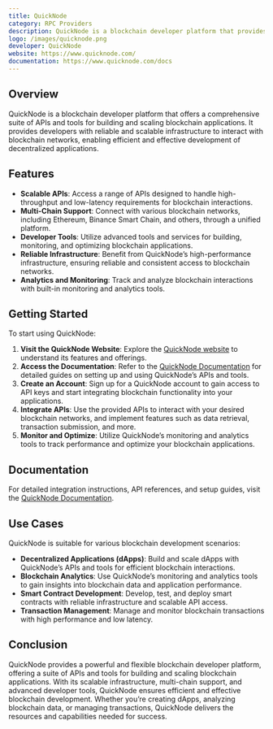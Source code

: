 ```yaml
---
title: QuickNode
category: RPC Providers
description: QuickNode is a blockchain developer platform that provides a suite of APIs and tools for building and scaling blockchain applications.
logo: /images/quicknode.png
developer: QuickNode
website: https://www.quicknode.com/
documentation: https://www.quicknode.com/docs
---
```


## Overview

QuickNode is a blockchain developer platform that offers a comprehensive suite of APIs and tools for building and scaling blockchain applications. It provides developers with reliable and scalable infrastructure to interact with blockchain networks, enabling efficient and effective development of decentralized applications.

## Features

- **Scalable APIs**: Access a range of APIs designed to handle high-throughput and low-latency requirements for blockchain interactions.
- **Multi-Chain Support**: Connect with various blockchain networks, including Ethereum, Binance Smart Chain, and others, through a unified platform.
- **Developer Tools**: Utilize advanced tools and services for building, monitoring, and optimizing blockchain applications.
- **Reliable Infrastructure**: Benefit from QuickNode’s high-performance infrastructure, ensuring reliable and consistent access to blockchain networks.
- **Analytics and Monitoring**: Track and analyze blockchain interactions with built-in monitoring and analytics tools.

## Getting Started

To start using QuickNode:

1. **Visit the QuickNode Website**: Explore the [QuickNode website](https://www.quicknode.com/) to understand its features and offerings.
2. **Access the Documentation**: Refer to the [QuickNode Documentation](https://www.quicknode.com/docs) for detailed guides on setting up and using QuickNode’s APIs and tools.
3. **Create an Account**: Sign up for a QuickNode account to gain access to API keys and start integrating blockchain functionality into your applications.
4. **Integrate APIs**: Use the provided APIs to interact with your desired blockchain networks, and implement features such as data retrieval, transaction submission, and more.
5. **Monitor and Optimize**: Utilize QuickNode’s monitoring and analytics tools to track performance and optimize your blockchain applications.

## Documentation

For detailed integration instructions, API references, and setup guides, visit the [QuickNode Documentation](https://www.quicknode.com/docs).

## Use Cases

QuickNode is suitable for various blockchain development scenarios:

- **Decentralized Applications (dApps)**: Build and scale dApps with QuickNode’s APIs and tools for efficient blockchain interactions.
- **Blockchain Analytics**: Use QuickNode’s monitoring and analytics tools to gain insights into blockchain data and application performance.
- **Smart Contract Development**: Develop, test, and deploy smart contracts with reliable infrastructure and scalable API access.
- **Transaction Management**: Manage and monitor blockchain transactions with high performance and low latency.

## Conclusion

QuickNode provides a powerful and flexible blockchain developer platform, offering a suite of APIs and tools for building and scaling blockchain applications. With its scalable infrastructure, multi-chain support, and advanced developer tools, QuickNode ensures efficient and effective blockchain development. Whether you’re creating dApps, analyzing blockchain data, or managing transactions, QuickNode delivers the resources and capabilities needed for success.

